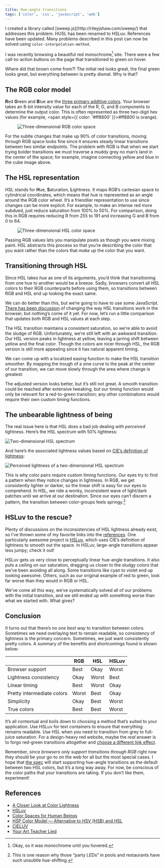 ```yaml
---
title: Hue-angle transitions
tags: ['color', 'css', 'javascript', 'web']
---
```



<BlogBannerGroup>
<BlogBanner type="update" date="2014-06-25">
	I created a library called [sweep.js](http://rileyjshaw.com/sweep/) that addresses this problem.
</BlogBanner>
<BlogBanner type="edit" date="2018-01-22">
	HUSL has been renamed to <ExternalLink to="https://www.hsluv.org">HSLuv</ExternalLink>. References have been updated.
</BlogBanner>
<BlogBanner type="update" date="2023-05-28">
Many problems described in this post can now be solved using <ExternalLink to="https://developer.mozilla.org/en-US/docs/Web/CSS/color-interpolation-method"><code>color-interpolation-method</code></ExternalLink>.
</BlogBanner>
</BlogBannerGroup>

I was recently browsing a beautiful red monochrome[^1] site. There were a few call-to-action buttons on the page that transitioned to green on hover.

<CodepenEmbed slug="qgrKn" title="Red to green transitions are ugly" />

Where did that brown come from?! The initial red looks great, the final green looks great, but everything between is pretty dismal. Why is that?

## The RGB color model

**R**ed **G**reen and **B**lue are the [three primary additive colors](/blog/your-art-teacher-lied). Your browser takes an 8-bit intensity value for each of the R, G, and B components to determine the output color. This is often represented as three two-digit hex values (for example, <span style={{ color: '#ff8800' }}>#ff8800</span> is orange).

<Figure caption="Axes represent red, green, and blue">

![Three-dimensional RGB color space](../../../../../content/images/blog/rgb-cube.png)

</Figure>

For the subtle changes that make up 90% of color transitions, moving through RGB space looks fine since it ensures steady linear transitions between two similar endpoints. The problem with RGB is that when we start trying bolder transitions we must traverse a muddy grey no man’s land in the center of the space; for example, imagine connecting yellow and blue in the cube image above.

## The HSL representation

HSL stands for **H**ue, **S**aturation, **L**ightness. It maps RGB’s cartesian space to cylindrical coordinates, which means that hue is represented as an angle around the RGB color wheel. It’s a friendlier representation to use since changes can be more explicit. For example, to make an intense red more subdued, just reduce saturation from 100% to 50%. For comparison, doing this in RGB requires reducing R from 255 to 191 and increasing G and B from 0 to 64.

<Figure caption="Axes represent hue, saturation, and lightness">

![Three-dimensional HSL color space](../../../../../content/images/blog/hsl-cube.png)

</Figure>

Passing RGB values lets you manipulate pixels as though you were mixing paint. HSL abstracts this process so that you’re describing the color that you want rather than the colors that _make up_ the color that you want.

## Transitioning through HSL

Since HSL takes _hue_ as one of its arguments, you’d think that transitioning from one hue to another would be a breeze. Sadly, browsers convert all HSL colors to their RGB counterparts before using them, so transitions between RGB and HSL end up looking the exact same.

<CodepenEmbed slug="GLKrD" title="Red to green transitions are still ugly" />

We can do better than this, but we’re going to have to use some JavaScript. [There has been discussion](http://lists.w3.org/Archives/Public/www-style/2012May/1060.html) of changing the way HSL transitions work in the browser, but nothing’s come of it yet. For now, let’s run a little comparison that updates both RGB and HSL values at each step.

<CodepenEmbed slug="uonyi" title="Transitions through RGB and HSL spaces" />

The HSL transition maintains a consistent saturation, so we’re able to avoid the sludge of RGB. Unfortunately, we’re still left with an awkward transition. Our HSL version peaks in lightness at yellow, leaving a jarring shift between yellow and the final color. Though the colors are nicer through HSL, the RGB version is still more appealing since it has natural apparent timing.

<div id="sine-easing"></div>

We can come up with a localized easing function to make the HSL transition smoother. By mapping the trough of a sine curve to the peak at the center of our transition, we can move slowly through the area where change is greatest:

<CodepenEmbed slug="Levyq" title="HSL transition with easing" />

The adjusted version looks better, but it’s still not great. A smooth transition could be reached after extensive tweaking, but our timing function would only be relevant for a red-to-green transition; any other combinations would require their own custom timing functions.

## The unbearable lightness of being

The real issue here is that HSL does a bad job dealing with _perceived_ lightness. Here’s the HSL spectrum with 50% lightness:

![Two-dimensional HSL spectrum](../../../../../content/images/blog/hsl-spectrum.png)

And here’s the associated lightness values based on [CIE’s definition of lightness](http://en.wikipedia.org/wiki/Lab_color_space#CIELAB):

![Perceived lightness of a two-dimensional HSL spectrum](../../../../../content/images/blog/hsl-lightness.png)

This is why color pairs require custom timing functions. Our eyes try to find a pattern when they notice changes in lightness. In RGB, we get consistently lighter or darker, so the linear shift is easy for our eyes to comprehend. In HSL, we ride a wonky, inconsistent wave of light/dark patches until we arrive at our destination. Since our eyes can’t discern a pattern, the transition between color-groups feels springy.[^2]

## HSLuv to the rescue?

Plenty of discussions on the inconsistencies of HSL lightness already exist, so I’ve thrown some of my favorite links into the [references](#references). One particularly awesome project is [HSLuv](https://www.hsluv.org), which uses CIE’s definition of lightness to smooth out the space. In HSLuv, large-angle transitions appear less jumpy; check it out!

<CodepenEmbed slug="ArhLK" title="HUSL to the rescue" />

HSLuv gets us very close to perceptually linear hue-angle transitions. It also puts a ceiling on our saturation, dragging us closer to the sludgy colors that we’ve been avoiding all along. Some transitions like cyan to violet end up looking awesome. Others, such as our original example of red to green, look far worse than they would in RGB or HSL.

<CodepenEmbed slug="Lexkg" title="HUSL Transitions: A good one and a bad one" />

We’ve come all this way, we’ve systematically solved all of our problems with the initial transition, and we still ended up with something worse than what we started with. What gives?

## Conclusion

It turns out that there’s no _one best way_ to transition between colors. Sometimes we need overlaying text to remain readable, so consistency of lightness is the primary concern. Sometimes, we just want consistently pretty colors. A summary of the benefits and shortcomings found is shown below:

|                            | RGB   | HSL   | HSLuv |
| -------------------------- | ----- | ----- | ----- |
| Browser support            | Best  | Okay  | Worst |
| Lightness consistency      | Okay  | Worst | Best  |
| Linear timing              | Best  | Worst | Okay  |
| Pretty intermediate colors | Worst | Best  | Okay  |
| Simplicity                 | Okay  | Best  | Worst |
| True colors                | Best  | Best  | Worst |

It’s all contextual and boils down to choosing a method that’s suited to your application. Use HSLuv for text containers to ensure that everything remains readable. Use HSL when you need to transition from grey to full-juice saturation. For a design-heavy red website, maybe the _real_ answer is to forgo red-green transitions altogether and [choose a different link effect](http://tympanus.net/Development/CreativeLinkEffects/).

Remember, since _browsers only support transitions through RGB_ right now they should be your go-to on the web for all but the most special cases. I hope that [the spec](http://www.w3.org/TR/css3-transitions/#animation-of-property-types-) will start supporting hue-angle transitions as the default between two HSL colors, but it’s a long way away. For now, be conscious of the color paths that your transitions are taking. If you don’t like them, experiment!

## References

- [A Closer Look at Color Lightness](http://robots.thoughtbot.com/closer-look-color-lightness)
- [HSLuv](https://www.hsluv.org)
- [Color Spaces for Human Beings](http://www.boronine.com/2012/03/26/Color-Spaces-for-Human-Beings/)
- [HSP Color Model — Alternative to HSV (HSB) and HSL](http://alienryderflex.com/hsp.html)
- [CIELUV](http://en.wikipedia.org/wiki/CIELUV)
- [Your Art Teacher Lied](/blog/your-art-teacher-lied/)

[^1]: Okay, so it was monochrome until you hovered.
[^2]: This is one reason why those “party LEDs” in pools and restaurants have such unsubtle hue-shifting.
